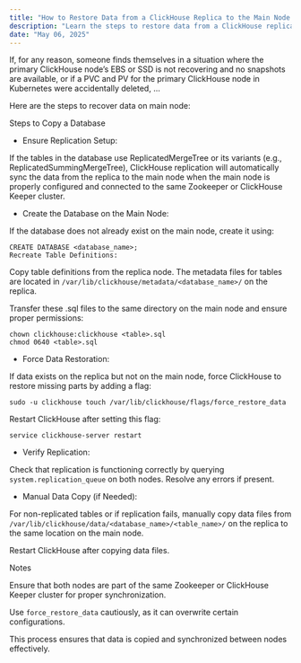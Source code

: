 ```yaml
---
title: "How to Restore Data from a ClickHouse Replica to the Main Node (on Node or Kubernetes)"
description: "Learn the steps to restore data from a ClickHouse replica node to the primary node, whether you're running ClickHouse on a physical server (node) or within a Kubernetes (K8s) cluster. This guide covers recovery methods in case of failures or accidental data loss on the main node.?"
date: "May 06, 2025"
---
```


If, for any reason, someone finds themselves in a situation where the primary ClickHouse node’s EBS or SSD is not recovering and no snapshots are available, or if a PVC and PV for the primary ClickHouse node in Kubernetes were accidentally deleted, ...

Here are the steps to recover data on main node:

Steps to Copy a Database 

- Ensure Replication Setup:

If the tables in the database use ReplicatedMergeTree or its variants (e.g., ReplicatedSummingMergeTree), ClickHouse replication will automatically sync the data from the replica to the main node when the main node is properly configured and connected to the same Zookeeper or ClickHouse Keeper cluster.

- Create the Database on the Main Node:

If the database does not already exist on the main node, create it using:

```
CREATE DATABASE <database_name>;
Recreate Table Definitions:
```

Copy table definitions from the replica node. The metadata files for tables are located in `/var/lib/clickhouse/metadata/<database_name>/` on the replica.

Transfer these .sql files to the same directory on the main node and ensure proper permissions:

```
chown clickhouse:clickhouse <table>.sql
chmod 0640 <table>.sql
```

- Force Data Restoration:

If data exists on the replica but not on the main node, force ClickHouse to restore missing parts by adding a flag:

```
sudo -u clickhouse touch /var/lib/clickhouse/flags/force_restore_data
```

Restart ClickHouse after setting this flag:

```
service clickhouse-server restart
```

- Verify Replication:

Check that replication is functioning correctly by querying `system.replication_queue` on both nodes. Resolve any errors if present.

- Manual Data Copy (if Needed):

For non-replicated tables or if replication fails, manually copy data files from `/var/lib/clickhouse/data/<database_name>/<table_name>/` on the replica to the same location on the main node.

Restart ClickHouse after copying data files.

Notes

Ensure that both nodes are part of the same Zookeeper or ClickHouse Keeper cluster for proper synchronization.

Use `force_restore_data` cautiously, as it can overwrite certain configurations.

This process ensures that data is copied and synchronized between nodes effectively.
